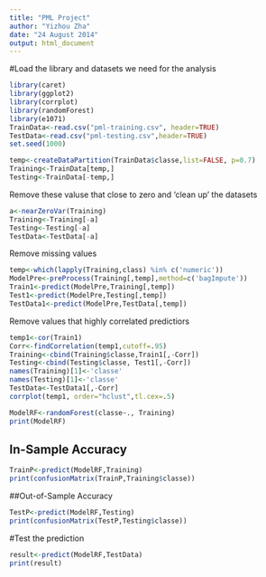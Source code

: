 ```yaml
---
title: "PML Project"
author: "Yizhou Zha"
date: "24 August 2014"
output: html_document
---
```

#Load the library and datasets we need for the analysis
```r
library(caret)
library(ggplot2)
library(corrplot)
library(randomForest)
library(e1071)
TrainData<-read.csv("pml-training.csv", header=TRUE)
TestData<-read.csv("pml-testing.csv",header=TRUE)
set.seed(1000)
```

```r
temp<-createDataPartition(TrainData$classe,list=FALSE, p=0.7)
Training<-TrainData[temp,]
Testing<-TrainData[-temp,]
```
Remove these valuse that close to zero and 'clean up' the datasets
```r
a<-nearZeroVar(Training)
Training<-Training[-a]
Testing<-Testing[-a]
TestData<-TestData[-a]
```
Remove missing values
```r
temp<-which(lapply(Training,class) %in% c('numeric'))
ModelPre<-preProcess(Training[,temp],method=c('bagImpute'))
Train1<-predict(ModelPre,Training[,temp])
Test1<-predict(ModelPre,Testing[,temp])
TestData1<-predict(ModelPre,TestData[,temp])
```
Remove values that highly correlated predictiors
```r
temp1<-cor(Train1)
Corr<-findCorrelation(temp1,cutoff=.95)
Training<-cbind(Training$classe,Train1[,-Corr])
Testing<-cbind(Testing$classe, Test1[,-Corr])
names(Training)[1]<-'classe'
names(Testing)[1]<-'classe'
TestData<-TestData1[,-Corr]
corrplot(temp1, order="hclust",tl.cex=.5)
```

```r
ModelRF<-randomForest(classe~., Training)
print(ModelRF)
```
## In-Sample Accuracy
```r
TrainP<-predict(ModelRF,Training)
print(confusionMatrix(TrainP,Training$classe))
```
##Out-of-Sample Accuracy
```r
TestP<-predict(ModelRF,Testing)
print(confusionMatrix(TestP,Testing$classe))
```

#Test the prediction
```r
result<-predict(ModelRF,TestData)
print(result)
```